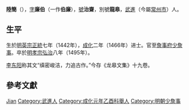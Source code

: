 '''陸簡'''（{{bd|1442年||1495年||catIdx=L}}），[[表字|字]]'''廉伯'''（一作'''伯廉'''），[[號|號]]'''治齋'''，別號'''龍皋'''，[[武進|武進]]（今屬[[常州市|常州市]]）人。

== 生平 ==
生於[[明英宗|明英宗]][[正统_(年号)|正統]]七年（1442年），[[成化|成化]]二年（1466年）进士。官至[[詹事府|詹事府]][[少詹事|少詹事]]。卒於[[明孝宗|明孝宗]][[弘治|弘治]]八年（1495年）。

[[李东阳|李东阳]]称其文“缜密峻洁，力追古作。”今存《龙皋文集》十九卷。

== 參考文獻 ==
{{reflist}}

{{成化二年丙戌科殿試金榜}}

{{Authority control}}
{{DEFAULTSORT:Lu陸}}
[[Category:陸姓|Jian]]
[[Category:武進人|Category:武進人]]
[[Category:成化元年乙酉科舉人|Category:成化元年乙酉科舉人]]
[[Category:明朝少詹事|Category:明朝少詹事]]